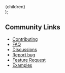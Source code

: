 
  <Layout showSubMenu={true} title="Infinity Community">
    <div className="blog-post-container">
      <div className="blog-post">
        <div className="container py-4">
          <div className="blog-post-content">{children}</div>
        </div>
      </div>
    </div>
  </Layout>
);

## Community Links

- [Contributing](https://github.com/yesoreyeram/grafana-infinity-datasource)
- [FAQ](https://github.com/yesoreyeram/grafana-infinity-datasource/discussions/categories/q-a)
- [Discussions](https://github.com/yesoreyeram/grafana-infinity-datasource/discussions)
- [Report bug](https://github.com/yesoreyeram/grafana-infinity-datasource/issues/new/choose)
- [Feature Request](https://github.com/yesoreyeram/grafana-infinity-datasource/issues/new/choose)
- [Examples](https://github.com/yesoreyeram/grafana-infinity-datasource/discussions/categories/show-and-tell)
